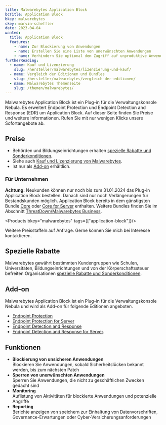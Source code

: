 ```yaml
---
title: Malwarebytes Application Block
bcTitle: Application Block
bkey: malwarebytes
ckey: marvin-scheffler
date: 2023-04-04
wanted:
  title: Application Block
  features:
    - name: Zur Blockierung von Anwendungen
    - name: Erstellen Sie eine Liste von unerwünschten Anwendungen
    - name: Verhindern Sie optional den Zugriff auf unproduktive Anwendungen wie Glücksspiel, Social Media und Shopping
furtherReading:
  - name: Kauf und Lizenzierung
    slug: /hersteller/malwarebytes/lizenzierung-und-kauf/
  - name: Vergleich der Editionen und Bundles
    slug: /hersteller/malwarebytes/vergleich-der-editionen/
  - name: Malwarebytes Themenseite
    slug: /themen/malwarebytes/
---
```



<Intro>

Malwarebytes Application Block ist ein Plug-in für die Verwaltungskonsole Nebula. Es erweitert Endpoint Protection und Endpoint Detection and Response (EDR) um Application Block. Auf dieser Seite finden Sie Preise und weitere Informationen. Rufen Sie mit nur wenigen Klicks unsere Sofortangebote ab.

</Intro>

<TOC />

## Preise

<ArrowList>

- Behörden und Bildungseinrichtungen erhalten [spezielle Rabatte und Sonderkonditionen](/hersteller/malwarebytes/lizenzierung-und-kauf/#sonderkonditionen).
- Siehe auch [Kauf und Lizenzierung von Malwarebytes](/hersteller/malwarebytes/lizenzierung-und-kauf/).
- Ist nur als [Add-on](#add-on) erhältlich.

</ArrowList>

### Für Unternehmen

<Info>

**Achtung:** Neukunden können nur noch bis zum 31.01.2024 das Plug-in Application Block bestellen. Danach sind nur noch Verlängerungen für Bestandskunden möglich. Application Block bereits in dem günstigsten Bundle [Core](/hersteller/malwarebytes/core/) oder [Core for Server](/hersteller/malwarebytes/core-for-server/) enthalten. Weitere Bundles finden Sie im Abschnitt [ThreatDown/Malwarebytes Business](/hersteller/malwarebytes/#threatdown-malwarebytes-for-business).

</Info>

<Products bkey="malwarebytes" tags={["application-block"]}/>

<Info>

Weitere Preisstaffeln auf Anfrage. Gerne können Sie mich bei Interesse kontaktieren.

</Info>

## Spezielle Rabatte

Malwarebytes gewährt bestimmten Kundengruppen wie Schulen, Universitäten, Bildungseinrichtungen und von der Körperschaftssteuer befreiten Organisationen [spezielle Rabatte und Sonderkonditionen](/hersteller/malwarebytes/lizenzierung-und-kauf/#sonderkonditionen).

## Add-on

Malwarebytes Application Block ist ein Plug-in für die Verwaltungskonsole Nebula und wird als Add-on für folgende Editionen angeboten.

<ArrowList>

- [Endpoint Protection](/hersteller/malwarebytes/endpoint-protection/)
- [Endpoint Protection for Server](/hersteller/malwarebytes/endpoint-protection-for-server/)
- [Endpoint Detection and Response](/hersteller/malwarebytes/endpoint-detection-response/)
- [Endpoint Detection and Response for Server](/hersteller/malwarebytes/endpoint-detection-response-for-server/).

</ArrowList>

## Funktionen


- **Blockierung von unsicheren Anwendungen** <br/>
Blockieren Sie Anwendungen, sobald Sicherheitslücken bekannt werden, bis zum nächsten Patch
- **Sperren von unerwünschten Anwendungen**<br/>
Sperren Sie Anwendungen, die nicht zu geschäftlichen Zwecken gedacht sind
- **Monitoring** <br/>
Auflistung von Aktivitäten für blockierte Anwendungen und potenzielle Angriffe
- **Reporting** <br/>
Berichte anzeigen von speichern zur Einhaltung von Datenvorschriften, Governance-Erwartungen oder Cyber-Versicherungsanforderungen

<GetInTouch theme="light" />
